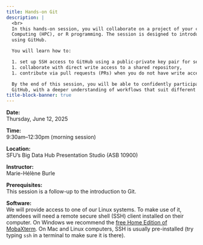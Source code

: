 ```yaml
---
title: Hands-on Git
description: |
  <br>
  In this hands-on session, you will collaborate on a project of your choice: Bash scripting, High-Performance
  Computing (HPC), or R programming. The session is designed to introduce practical collaboration techniques
  using GitHub.

  You will learn how to:

  1. set up SSH access to GitHub using a public-private key pair for secure authentication,
  1. collaborate with direct write access to a shared repository,
  1. contribute via pull requests (PRs) when you do not have write access.

  By the end of this session, you will be able to confidently participate in or manage collaborative projects on
  GitHub, with a deeper understanding of workflows that suit different access levels.
title-block-banner: true
---
```


:::{.topdef}

**Date:** \
Thursday, June 12, 2025

**Time:** \
9:30am–12:30pm (morning session)

**Location:** \
SFU's Big Data Hub Presentation Studio (ASB 10900)

**Instructor:** \
Marie-Hélène Burle

**Prerequisites:** \
This session is a follow-up to the introduction to Git.

**Software:** \
We will provide access to one of our Linux systems. To make use of it, attendees will need a remote secure shell (SSH) client installed on their computer. On Windows we recommend the [free Home Edition of MobaXterm](https://mobaxterm.mobatek.net/download.html). On Mac and Linux computers, SSH is usually pre-installed (try typing `ssh` in a terminal to make sure it is there).

:::




<br>

<!-- ## Workflow -->

<!-- We will begin with a 30–60 minute lecture covering collaboration on GitHub in two scenarios: (1) when you have -->
<!-- direct write access to a repository, and (2) when you contribute via pull requests without write access. Then -->
<!-- we proceed with the hands-on part: -->

<!-- 1. create GitHub accounts -->
<!-- 1. create a [private-public ssh key pair](https://docs.alliancecan.ca/wiki/SSH_Keys), upload your public key to GitHub -->
<!-- 1. get into pairs by topic (Bash, HPC, R) -->
<!-- 1. one person in each team creates a GitHub repo and gives write access to the other person -->
<!-- 1. each team works on a series of exercises splitting them between the two and collaborating via a single -->
<!--    GitHub repo -->
<!-- 1. each pair submits a pull request (PR) to the central Bash+HPC+R repository with their solutions -->

<!-- ### Bash exercises -->

<!-- 1. Write a function `check()` that complains when it does not receive any arguments. -->
<!-- 2. Write a function `countfiles()` to count files in all directories passed to it as arguments (need to loop -->
<!--    through all arguments). At the beginning add the check printing the command syntax if nothing was passed to -->
<!--    the function: -->
<!-- ```sh -->
<!-- $ countfiles -->
<!-- No arguments given. Usage: countfiles dir1 dir2 ... -->
<!-- $ countfiles <dir1> <dir2> -->
<!-- dir1 has 10 files -->
<!-- dir2 has 5 files -->
<!-- ``` -->

<!-- 3. Write a function to swap two file names. Add a check that both files exist, before renaming them. -->
<!-- 4. Write a function `archive()` to replace directories with their gzipped archives. -->
<!-- ```sh -->
<!-- $ ls -F -->
<!-- chapter1/  chapter2/  notes/ data/ -->
<!-- $ archive chapter* notes/ -->
<!-- $ ls -F -->
<!-- chapter1.tar.gz  chapter2.tar.gz  notes.tar.gz  data/ -->
<!-- ``` -->
<!-- If for any reason the function fails to create an archive, do not remove the original directory. -->

<!-- 5. Write the reverse function `unarchive()` that replaces a gzipped tarball with a directory. -->
<!-- 6. Imagine that the directory `/project/def-sponsor00/shared/toyModel` contains results from a numerical -->
<!--    simulation. Write a command to copy every 10th file (starting from `yB31_oneblock_00000.vti`) from this -->
<!--    directory to one of your own directories. **Hint**: create an alphabetically sorted list of files in that -->
<!--    directory and then use awk's `NR` variable. -->
<!-- 7. Similarly to the previous exercise, write a command to create a tar archive that includes every 20th file -->
<!--    from the simulation directory `/project/def-sponsor00/shared/toyModel`. Is it possible to do this in one -->
<!--    command? Why does it remove leading '/' from file paths? -->
<!-- 8. Write a one-line command that finds 5 largest files in the current directory (and all of its -->
<!--    subdirectories) and prints only their names and file sizes in the human-readable format (indicating bytes, -->
<!--    kB, MB, GB, ...) in the decreasing file-size order. Hint: use `find`, `xargs`, and `awk`. -->
<!-- 9. Write a loop to replace spaces to underscores in all file names in the current directory. -->
<!-- ```sh -->
<!-- touch hello "first phrase" "second phrase" "good morning, everyone" -->
<!-- ls -l -->
<!-- ls *\ * -->
<!-- ``` -->
<!-- 10. Write a one-line command that will search for a string in all files in the current directory and all its -->
<!--     subdirectories, and will hide errors (e.g. due to permissions). -->
<!-- 11. Using brace expansion (`{...}`), write a one-line command to create 365 empty Markdown files in the format -->
<!--     `YEAR-MON-DD.md`, i.e. `2025-Jan-01.md, 2025-Jan-02.md, ..., 2025-Dec-31.md`. -->

<!-- ### HPC exercises -->

<!-- 1. Implement `pi.c` (from the HPC course) in Julia or R, run it via Slurm, compare timing to C and Python -->
<!--    versions. -->
<!-- 2. Using `distributedPi.c` as an example, write a C program with a ping-pong communication pattern between two -->
<!--    MPI processes: rank 0 sends an integer to rank 1, and rank 1 sends it back to rank 0. Use `MPI_Send` and -->
<!--    `MPI_Recv` functions. Repeat this $N=1000$ times and measure the average round-trip time. Try with (1) two -->
<!--    cores on one node and (2) two cores on two different nodes. -->
<!-- 3. Consider the following compact multi-threaded Julia code to compute a [Julia set](https://en.wikipedia.org/wiki/Julia_set): -->
<!-- ```jl -->
<!-- using ThreadsX, BenchmarkTools -->

<!-- function pixel(z) -->
<!--     c = 0.355 + 0.355im -->
<!--     z *= 1.2   # zoom out -->
<!--     for i = 1:255 -->
<!--         z = z^2 + c -->
<!--         if abs(z) >= 4 -->
<!--             return i -->
<!--         end -->
<!--     end -->
<!--     return 255 -->
<!-- end -->

<!-- const height, width = repeat([2_000],2)   # 2000^2 image -->

<!-- println("Computing Julia set ...") -->
<!-- point = zeros(Complex{Float32}, height, width); -->
<!-- stability = zeros(Int32, height, width); -->
<!-- for i in 1:height, j in 1:width -->
<!--     point[i,j] = (2*(j-0.5)/width-1) + (2*(i-0.5)/height-1)im # rescale to -1:1 in the complex plane -->
<!-- end -->
<!-- stability = @btime ThreadsX.map(pixel, point); -->
<!-- ``` -->
<!-- Store this code as `juliaSet.jl` and write a Slurm script to run it as a shared-memory job. On the -->
<!-- training cluster, run this code on 1 core, 2 cores, and so on up to the maximum number of cores per node. You -->
<!-- will need to install the 3rd-party Julia libraries `ThreadsX.jl` and `BenchmarkTools.jl`. -->

<!-- 4. Write the function `usage()` described in "Workflows" section in the HPC slides from Tuesday. -->
